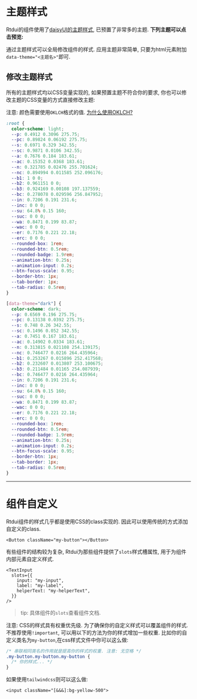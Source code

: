 
# 主题样式

Rtdui的组件使用了[daisyUI的主题样式](https://daisyui.com/docs/themes/), 已预置了非常多的主题. **下列主题可以点击预览:**

<ThemeList />

通过主题样式可以全局修改组件的样式. 应用主题非常简单, 只要为html元素附加`data-theme="<主题名>"`即可.

## 修改主题样式

所有的主题样式均以CSS变量实现的, 如果预置主题不符合你的要求, 你也可以修改主题的CSS变量的方式直接修改主题:

注意: 颜色需要使用`OKLCH`格式的值. [为什么使用OKLCH?](https://evilmartians.com/chronicles/oklch-in-css-why-quit-rgb-hsl)

```css
:root {
  color-scheme: light;
  --p: 0.4912 0.3096 275.75;
  --pc: 0.89824 0.06192 275.75;
  --s: 0.6971 0.329 342.55;
  --sc: 0.9871 0.0106 342.55;
  --a: 0.7676 0.184 183.61;
  --ac: 0.15352 0.0368 183.61;
  --n: 0.321785 0.02476 255.701624;
  --nc: 0.894994 0.011585 252.096176;
  --b1: 1 0 0;
  --b2: 0.961151 0 0;
  --b3: 0.924169 0.00108 197.137559;
  --bc: 0.278078 0.029596 256.847952;
  --in: 0.7206 0.191 231.6;
  --inc: 0 0 0;
  --su: 64.8% 0.15 160;
  --suc: 0 0 0;
  --wa: 0.8471 0.199 83.87;
  --wac: 0 0 0;
  --er: 0.7176 0.221 22.18;
  --erc: 0 0 0;
  --rounded-box: 1rem;
  --rounded-btn: 0.5rem;
  --rounded-badge: 1.9rem;
  --animation-btn: 0.25s;
  --animation-input: 0.2s;
  --btn-focus-scale: 0.95;
  --border-btn: 1px;
  --tab-border: 1px;
  --tab-radius: 0.5rem;
}

[data-theme="dark"] {
  color-scheme: dark;
  --p: 0.6569 0.196 275.75;
  --pc: 0.13138 0.0392 275.75;
  --s: 0.748 0.26 342.55;
  --sc: 0.1496 0.052 342.55;
  --a: 0.7451 0.167 183.61;
  --ac: 0.14902 0.0334 183.61;
  --n: 0.313815 0.021108 254.139175;
  --nc: 0.746477 0.0216 264.435964;
  --b1: 0.253267 0.015896 252.417568;
  --b2: 0.232607 0.013807 253.100675;
  --b3: 0.211484 0.01165 254.087939;
  --bc: 0.746477 0.0216 264.435964;
  --in: 0.7206 0.191 231.6;
  --inc: 0 0 0;
  --su: 64.8% 0.15 160;
  --suc: 0 0 0;
  --wa: 0.8471 0.199 83.87;
  --wac: 0 0 0;
  --er: 0.7176 0.221 22.18;
  --erc: 0 0 0;
  --rounded-box: 1rem;
  --rounded-btn: 0.5rem;
  --rounded-badge: 1.9rem;
  --animation-btn: 0.25s;
  --animation-input: 0.2s;
  --btn-focus-scale: 0.95;
  --border-btn: 1px;
  --tab-border: 1px;
  --tab-radius: 0.5rem;
}
```

---

# 组件自定义

Rtdui组件的样式几乎都是使用CSS的class实现的. 因此可以使用传统的方式添加自定义的class.

```tsx
<Button className="my-button"></Button>
```

有些组件的结构较为复杂, Rtdui为那些组件提供了`slots`样式槽属性, 用于为组件内部元素自定义样式.

```tsx
<TextInput
  slots={{
    input: "my-input",
    label: "my-label",
    helperText: "my-helperText",
  }}
/>
```

> tip: 具体组件的`slots`查看组件文档.

注意: CSS的样式具有权重优先级. 为了确保你的自定义样式可以覆盖组件的样式. 不推荐使用`!important`, 可以用以下的方法为你的样式增加一些权重. 比如你的自定义类名为`my-button`,在css样式文件中你可以这么做:

```css
/* 串联相同类名的作用就是提高你的样式的权重. 注意: 无空格 */
.my-button.my-button.my-button {
  /* 你的样式... */
}
```

如果使用`tailwindcss`则可以这么做:

```tsx
<input className="[&&&]:bg-yellow-500">
```
